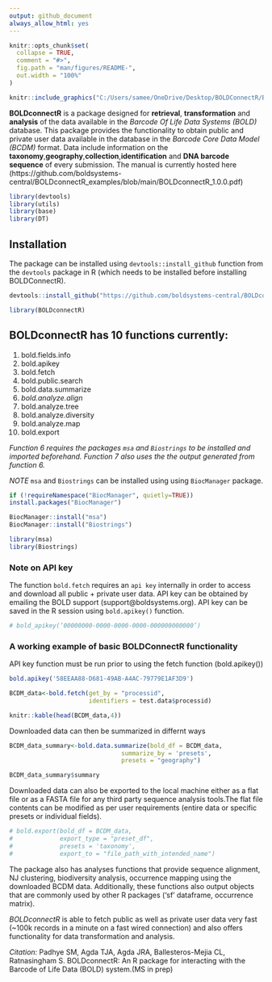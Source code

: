 ```yaml
---
output: github_document
always_allow_html: yes
---
```


<!-- README.md is generated from README.Rmd. Please edit that file -->

```r
knitr::opts_chunk$set(
  collapse = TRUE,
  comment = "#>",
  fig.path = "man/figures/README-",
  out.width = "100%"
)
```

```r

knitr::include_graphics("C:/Users/samee/OneDrive/Desktop/BOLDConnectR/BOLDconnectR/man/figures/boldconnectr_logo.png")

```



<!-- badges: start -->
<!-- badges: end -->

**BOLDconnectR** is a package designed for **retrieval**, **transformation** and **analysis** of the data available in the *Barcode Of Life Data Systems (BOLD)* database. This package provides the functionality to obtain public and private user data available in the database in the *Barcode Core Data Model (BCDM)* format. Data include information on the **taxonomy**,**geography**,**collection**,**identification** and **DNA barcode sequence** of every submission. The manual is currently hosted here (https://github.com/boldsystems-central/BOLDconnectR_examples/blob/main/BOLDconnectR_1.0.0.pdf)

```r
library(devtools)
library(utils)
library(base)
library(DT)
```

## Installation

The package can be installed using `devtools::install_github` function from the `devtools` package in R (which needs to be installed before installing BOLDConnectR). 
```r

devtools::install_github("https://github.com/boldsystems-central/BOLDconnectR")

```

```r
library(BOLDconnectR)
```

## BOLDconnectR has 10 functions currently:

1. bold.fields.info
2. bold.apikey
3. bold.fetch
4. bold.public.search
5. bold.data.summarize
6. *bold.analyze.align*
7. bold.analyze.tree
8. bold.analyze.diversity
9. bold.analyze.map
10. bold.export

*Function 6 requires the packages `msa` and `Biostrings` to be installed and imported beforehand. Function 7 also uses the the output generated from function 6.*

*NOTE* `msa` and `Biostrings` can be installed using using `BiocManager` package.
```r

if (!requireNamespace("BiocManager", quietly=TRUE))
install.packages("BiocManager")

BiocManager::install("msa")
BiocManager::install("Biostrings")

library(msa)
library(Biostrings)

```

### Note on API key

The function `bold.fetch` requires an `api key` internally in order to access and download all public + private user data. API key can be obtained by emailing the BOLD support (support@boldsystems.org). API key can be saved in the R session using `bold.apikey()` function.  

```r
# bold_apikey(‘00000000-0000-0000-0000-000000000000’)
```


### A working example of basic BOLDConnectR functionality

API key function must be run prior to using the fetch function (bold.apikey())
```r
bold.apikey('58EEAA88-D681-49AB-A4AC-79779E1AF3D9')
```

```r

BCDM_data<-bold.fetch(get_by = "processid",
                      identifiers = test.data$processid)

knitr::kable(head(BCDM_data,4))

```

Downloaded data can then be summarized in differnt ways 
```r

BCDM_data_summary<-bold.data.summarize(bold_df = BCDM_data,
                               summarize_by = 'presets',
                               presets = "geography")

BCDM_data_summary$summary

```

Downloaded data can also be exported to the local machine either as a flat file or as a FASTA file for any third party sequence analysis tools.The flat file contents can be modified as per user requirements (entire data or specific presets or individual fields). 

```r
# bold.export(bold_df = BCDM_data,
#             export_type = "preset_df",
#             presets = 'taxonomy',
#             export_to = "file_path_with_intended_name")

```


The package also has analyses functions that provide sequence alignment, NJ clustering, biodiversity analysis, occurrence mapping using the downloaded BCDM data. Additionally, these functions also output objects that are commonly used by other R packages ('sf' dataframe, occurrence matrix). 

*BOLDconnectR* is able to fetch public as well as private user data very fast (~100k records in a minute on a fast wired connection) and also offers functionality for data transformation and analysis. 

*Citation:* Padhye SM, Agda TJA, Agda JRA, Ballesteros-Mejia CL, Ratnasingham S. BOLDconnectR: An R package for interacting with the Barcode of Life Data (BOLD) system.(MS in prep)
